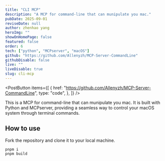 ```yaml
---
title: "CLI MCP"
description: "A MCP for command-line that can munipulate you mac."
pubDate: 2025-09-01
reviseDate: null
author: zhenhao yang
heroImg: ""
showOnHomePage: false
featured: false
order: 6
tech: ["python", "MCPserver", "macOS"]
github: "https://github.com/Allenyzh/MCP-Server-CommandLine"
githubDisable: false
live: ""
liveDisable: true
slug: cli-mcp
---
```



<PostButton
  items={[
    {
      href: "https://github.com/Allenyzh/MCP-Server-CommandLine",
      type: "code",
    },
  ]}
/>

This is a MCP for command-line that can munipulate you mac. It is built with Python and MCPserver, providing a seamless way to control your macOS system through terminal commands.

## How to use

Fork the repository and clone it to your local machine.

```shell
pnpm i
pnpm build
```
